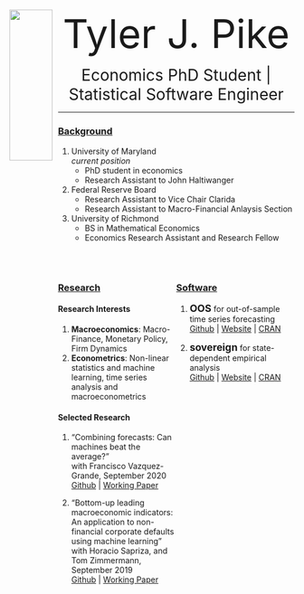 
<style>
.column-left{
  padding-top: 25pt;
  padding-bottom: 25pt;
  float: left;
  width: 50%;
  height: 200pt;
  text-align: left;
}
.column-right{
  padding-top: 25pt;
  padding-bottom: 25pt;
  float: right;
  width: 50%;
  height: 200pt;
  text-align: left;
}
</style>

<style>
.column-pic{
  padding-top: 25pt;
  padding-bottom: 25pt;
  float: left;
  width: 15%;
  height: 200pt;
  text-align: right;
}
.column-text{
  padding-top: 25pt;
  padding-bottom: 25pt;
  float: right;
  width: 83%;
  height: 200pt;
  text-align: left;
}
</style>


<div class="column-pic">

   <img src="./content/Pike Profile Picture.jpg" style="width:100%">

</div>


<div class="column-text">

<p align=center> <span style="font-size:5em;"> Tyler J. Pike </span> </p>
<p align=center> <span style="font-size:2em;"> Economics PhD Student | Statistical Software Engineer </span> </p>


---

### [Background](./content/Tyler_Pike_CV.pdf)  

1. University of Maryland     
*current position*
    - PhD student in economics  
    - Research Assistant to John Haltiwanger  

2. Federal Reserve Board   
    - Research Assistant to Vice Chair Clarida   
    - Research Assistant to Macro-Financial Anlaysis Section      

3. University of Richmond  
    - BS in Mathematical Economics   
    - Economics Research Assistant and Research Fellow    

<div class="column-left">
  
### [Research](./current_projects.html)

#### Research Interests

1. **Macroeconomics**: Macro-Finance, Monetary Policy, Firm Dynamics 
2. **Econometrics**: Non-linear statistics and machine learning, time series analysis and macroeconometrics


#### Selected Research   

1. "Combining forecasts: Can machines beat the average?"     
with Francisco Vazquez-Grande, September 2020    
[Github](https://github.com/tylerJPike/CanMachinesBeatTheAverage) | [Working Paper](https://papers.ssrn.com/sol3/papers.cfm?abstract_id=3691117)  

2. "Bottom-up leading macroeconomic indicators: An application to non-financial corporate defaults using machine learning"    
with Horacio Sapriza, and Tom Zimmermann, September 2019    
[Github](https://github.com/tylerJPike/BottomUpMacroIndicators) | [Working Paper](https://papers.ssrn.com/sol3/papers.cfm?abstract_id=3473056)  

</div>

<div class="column-right">

### [Software](./packages.html)  

1.  <span style="font-size:1.25em;">**OOS**</span> for out-of-sample time series forecasting     
[Github](https://github.com/tylerJPike/OOS) | [Website](https://tylerjpike.github.io/OOS/) | [CRAN](https://cran.r-project.org/web/packages/OOS/index.html)

2. <span style="font-size:1.25em;">**sovereign**</span> for state-dependent empirical analysis      
[Github](https://github.com/tylerJPike/sovereign) | [Website](https://tylerjpike.github.io/sovereign/) | [CRAN](https://cran.r-project.org/web/packages/sovereign/index.html)

</div>  

</div>  
  
 